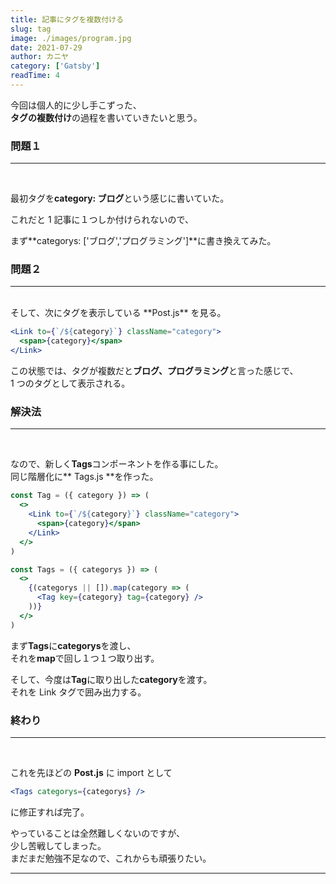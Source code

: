 ```yaml
---
title: 記事にタグを複数付ける
slug: tag
image: ./images/program.jpg
date: 2021-07-29
author: カニヤ
category: ['Gatsby']
readTime: 4
---
```


今回は個人的に少し手こずった、<br/>
**タグの複数付け**の過程を書いていきたいと思う。

### 問題１

---

<br />

最初タグを**category: ブログ**という感じに書いていた。

これだと 1 記事に１つしか付けられないので、

まず**categorys: ['ブログ','プログラミング']**に書き換えてみた。

### 問題２

---

<br />
そして、次にタグを表示している **Post.js** を見る。
<br />

```jsx
<Link to={`/${category}`} className="category">
  <span>{category}</span>
</Link>
```

この状態では、タグが複数だと**ブログ、プログラミング**と言った感じで、<br/>
1 つのタグとして表示される。

### 解決法

---

<br />

なので、新しく**Tags**コンポーネントを作る事にした。<br/>
同じ階層化に** Tags.js **を作った。

```jsx
const Tag = ({ category }) => (
  <>
    <Link to={`/${category}`} className="category">
      <span>{category}</span>
    </Link>
  </>
)

const Tags = ({ categorys }) => (
  <>
    {(categorys || []).map(category => (
      <Tag key={category} tag={category} />
    ))}
  </>
)
```

まず**Tags**に**categorys**を渡し、<br/>
それを**map**で回し１つ１つ取り出す。

そして、今度は**Tag**に取り出した**category**を渡す。<br/>
それを Link タグで囲み出力する。

### 終わり

---

<br />

これを先ほどの **Post.js** に import として

```jsx
<Tags categorys={categorys} />
```

に修正すれば完了。

やっていることは全然難しくないのですが、<br/>
少し苦戦してしまった。<br/>
まだまだ勉強不足なので、これからも頑張りたい。

---
